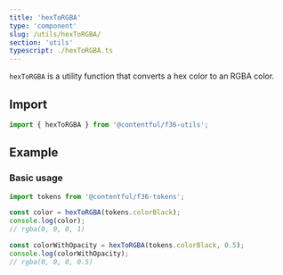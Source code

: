 ```yaml
---
title: 'hexToRGBA'
type: 'component'
slug: /utils/hexToRGBA/
section: 'utils'
typescript: ./hexToRGBA.ts
---
```


`hexToRGBA` is a utility function that converts a hex color to an RGBA color.

## Import

```jsx static=true
import { hexToRGBA } from '@contentful/f36-utils';
```

## Example

### Basic usage

```ts static=true
import tokens from '@contentful/f36-tokens';

const color = hexToRGBA(tokens.colorBlack);
console.log(color);
// rgba(0, 0, 0, 1)

const colorWithOpacity = hexToRGBA(tokens.colorBlack, 0.5);
console.log(colorWithOpacity);
// rgba(0, 0, 0, 0.5)
```
